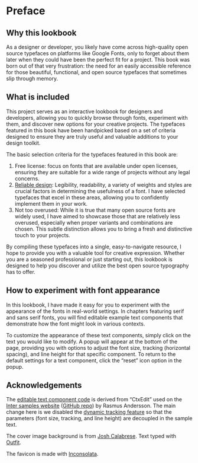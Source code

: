 # Preface {-}

## Why this lookbook

As a designer or developer, you likely have come across high-quality open source
typefaces on platforms like Google Fonts, only to forget about them later when
they could have been the perfect fit for a project.
This book was born out of that very frustration: the need for an easily
accessible reference for those beautiful, functional, and open source
typefaces that sometimes slip through memory.

## What is included

This project serves as an interactive lookbook for designers
and developers, allowing you to quickly browse through fonts,
experiment with them, and discover new options for your creative projects.
The typefaces featured in this book have been handpicked based on
a set of criteria designed to ensure they are truly useful and valuable
additions to your design toolkit.

The basic selection criteria for the typefaces featured in this book are:

1. Free license: focus on fonts that are available under open licenses,
   ensuring they are suitable for a wide range of projects without any
   legal concerns.
2. [Reliable design](https://fonts.google.com/knowledge/choosing_type/choosing_reliable_typefaces):
   Legibility, readability, a variety of weights and styles are crucial
   factors in determining the usefulness of a font.
   I have selected typefaces that excel in these areas,
   allowing you to confidently implement them in your work.
3. Not too overused: While it is true that many open source fonts are
   widely used, I have aimed to showcase those that are relatively less
   overused, especially when proper variants and combinations are chosen.
   This subtle distinction allows you to bring a fresh and distinctive
   touch to your projects.

By compiling these typefaces into a single, easy-to-navigate resource,
I hope to provide you with a valuable tool for creative expression.
Whether you are a seasoned professional or just starting out,
this lookbook is designed to help you discover and utilize the
best open source typography has to offer.

## How to experiment with font appearance

In this lookbook, I have made it easy for you to experiment with the appearance
of the fonts in real-world settings. In chapters featuring serif and sans serif
fonts, you will find editable example text components that demonstrate how the
font might look in various contexts.

To customize the appearance of these text components, simply click on the
text you would like to modify. A popup will appear at the bottom of the page,
providing you with options to adjust the font size, tracking
(horizontal spacing), and line height for that specific component.
To return to the default settings for a text component, click the "reset"
icon option in the popup.

## Acknowledgements {-}

The [editable text component code](https://github.com/nanxstats/ost/tree/main/assets/ctxedit)
is derived from "CtxEdit" used on the [Inter samples website](https://rsms.me/inter/samples/)
([GitHub repo](https://github.com/rsms/inter/tree/master/docs)) by Rasmus Andersson.
The main change here is we disabled the [dynamic tracking feature](https://rsms.me/inter/dynmetrics/)
so that the parameters (font size, tracking, and line height) are decoupled in the sample text.

The cover image background is from [Josh Calabrese](https://unsplash.com/photos/XXpbdU_31Sg). Text typed with [Outfit](https://nanx.me/ost/outfit.html).

The favicon is made with [Inconsolata](https://nanx.me/ost/inconsolata.html).
